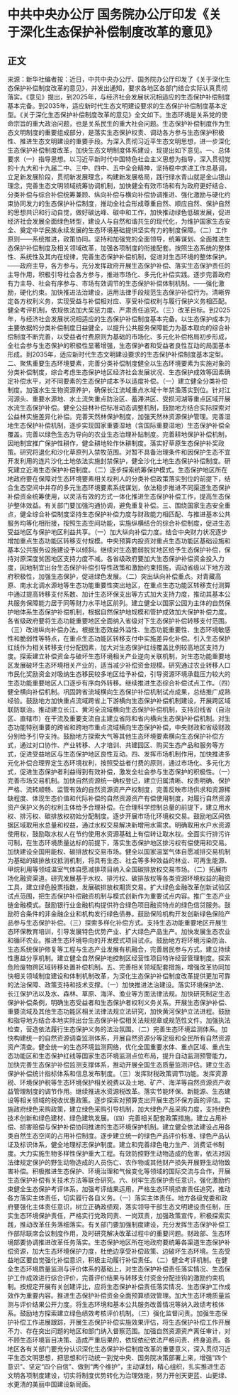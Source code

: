 # 中共中央办公厅 国务院办公厅印发《关于深化生态保护补偿制度改革的意见》
## 正文
来源：新华社编者按：近日，中共中央办公厅、国务院办公厅印发了《关于深化生态保护补偿制度改革的意见》，并发出通知，要求各地区各部门结合实际认真贯彻落实。《意见》提出，到2025年，与经济社会发展状况相适应的生态保护补偿制度基本完备。到2035年，适应新时代生态文明建设要求的生态保护补偿制度基本定型。《关于深化生态保护补偿制度改革的意见》全文如下。生态环境是关系党的使命宗旨的重大政治问题，也是关系民生的重大社会问题。生态保护补偿制度作为生态文明制度的重要组成部分，是落实生态保护权责、调动各方参与生态保护积极性、推进生态文明建设的重要手段。为深入贯彻习近平生态文明思想，进一步深化生态保护补偿制度改革，加快生态文明制度体系建设，现提出如下意见。一、总体要求（一）指导思想。以习近平新时代中国特色社会主义思想为指导，深入贯彻党的十九大和十九届二中、三中、四中、五中全会精神，坚持稳中求进工作总基调，立足新发展阶段，贯彻新发展理念，构建新发展格局，践行绿水青山就是金山银山理念，完善生态文明领域统筹协调机制，加快健全有效市场和有为政府更好结合、分类补偿与综合补偿统筹兼顾、纵向补偿与横向补偿协调推进、强化激励与硬化约束协同发力的生态保护补偿制度，推动全社会形成尊重自然、顺应自然、保护自然的思想共识和行动自觉，做好碳达峰、碳中和工作，加快推动绿色低碳发展，促进经济社会发展全面绿色转型，建设人与自然和谐共生的现代化，为维护国家生态安全、奠定中华民族永续发展的生态环境基础提供坚实有力的制度保障。（二）工作原则——系统推进，政策协同。坚持和加强党的全面领导，统筹谋划、全面推进生态保护补偿制度及相关领域改革，加强各项制度的衔接配套。按照生态系统的整体性、系统性及其内在规律，完善生态保护补偿机制，促进对生态环境的整体保护。——政府主导，各方参与。充分发挥政府开展生态保护补偿、落实生态保护责任的主导作用，积极引导社会各方参与，推进市场化、多元化补偿实践。逐步完善政府有力主导、社会有序参与、市场有效调节的生态保护补偿体制机制。——强化激励，硬化约束。加快推进法治建设，运用法律手段规范生态保护补偿行为。清晰界定各方权利义务，实现受益与补偿相对应、享受补偿权利与履行保护义务相匹配。健全考评机制，依规依法加大奖惩力度、严肃责任追究。（三）改革目标。到2025年，与经济社会发展状况相适应的生态保护补偿制度基本完备。以生态保护成本为主要依据的分类补偿制度日益健全，以提升公共服务保障能力为基本取向的综合补偿制度不断完善，以受益者付费原则为基础的市场化、多元化补偿格局初步形成，全社会参与生态保护的积极性显著增强，生态保护者和受益者良性互动的局面基本形成。到2035年，适应新时代生态文明建设要求的生态保护补偿制度基本定型。二、聚焦重要生态环境要素，完善分类补偿制度健全以生态环境要素为实施对象的分类补偿制度，综合考虑生态保护地区经济社会发展状况、生态保护成效等因素确定补偿水平，对不同要素的生态保护成本予以适度补偿。（一）建立健全分类补偿制度。加强水生生物资源养护，确保长江流域重点水域十年禁渔落实到位。针对江河源头、重要水源地、水土流失重点防治区、蓄滞洪区、受损河湖等重点区域开展水流生态保护补偿。健全公益林补偿标准动态调整机制，鼓励地方结合实际探索对公益林实施差异化补偿。完善天然林保护制度，加强天然林资源保护管理。完善湿地生态保护补偿机制，逐步实现国家重要湿地（含国际重要湿地）生态保护补偿全覆盖。完善以绿色生态为导向的农业生态治理补贴制度。完善耕地保护补偿机制，因地制宜推广保护性耕作，健全耕地轮作休耕制度。落实好草原生态保护补奖政策。研究将退化和沙化草原列入禁牧范围。对暂不具备治理条件和因保护生态不宜开发利用的连片沙化土地依法实施封禁保护，健全沙化土地生态保护补偿制度。研究建立近海生态保护补偿制度。（二）逐步探索统筹保护模式。生态保护地区所在地政府要在保障对生态环境要素相关权利人的分类补偿政策落实到位的前提下，结合生态空间中并存的多元生态环境要素系统谋划，依法稳步推进不同渠道生态保护补偿资金统筹使用，以灵活有效的方式一体化推进生态保护补偿工作，提高生态保护整体效益。有关部门要加强沟通协调，避免重复补偿。三、围绕国家生态安全重点，健全综合补偿制度坚持生态保护补偿力度与财政能力相匹配、与推进基本公共服务均等化相衔接，按照生态空间功能，实施纵横结合的综合补偿制度，促进生态受益地区与保护地区利益共享。（一）加大纵向补偿力度。结合中央财力状况逐步增加重点生态功能区转移支付规模。中央预算内投资对重点生态功能区基础设施和基本公共服务设施建设予以倾斜。继续对生态脆弱脱贫地区给予生态保护补偿，保持对原深度贫困地区支持力度不减。各省级政府要加大生态保护补偿资金投入力度，因地制宜出台生态保护补偿引导性政策和激励约束措施，调动省级以下地方政府积极性，加强生态保护，促进绿色发展。（二）突出纵向补偿重点。对青藏高原、南水北调水源地等生态功能重要性突出地区，在重点生态功能区转移支付测算中通过提高转移支付系数、加计生态环保支出等方式加大支持力度，推动其基本公共服务保障能力居于同等财力水平地区前列。建立健全以国家公园为主体的自然保护地体系生态保护补偿机制，根据自然保护地规模和管护成效加大保护补偿力度。各省级政府要将生态功能重要地区全面纳入省级对下生态保护补偿转移支付范围。（三）改进纵向补偿办法。根据生态效益外溢性、生态功能重要性、生态环境敏感性和脆弱性等特点，在重点生态功能区转移支付中实施差异化补偿。引入生态保护红线作为相关转移支付分配因素，加大对生态保护红线覆盖比例较高地区支持力度。探索建立补偿资金与破坏生态环境相关产业逆向关联机制，对生态功能重要地区发展破坏生态环境相关产业的，适当减少补偿资金规模。研究通过农业转移人口市民化奖励资金对吸纳生态移民较多地区给予补偿，引导资源环境承载压力较大的生态功能重要地区人口逐步有序向外转移。继续推进生态综合补偿试点工作。（四）健全横向补偿机制。巩固跨省流域横向生态保护补偿机制试点成果，总结推广成熟经验。鼓励地方加快重点流域跨省上下游横向生态保护补偿机制建设，开展跨区域联防联治。推动建立长江、黄河全流域横向生态保护补偿机制，支持沿线省（自治区、直辖市）在干流及重要支流自主建立省际和省内横向生态保护补偿机制。对生态功能特别重要的跨省和跨地市重点流域横向生态保护补偿，中央财政和省级财政分别给予引导支持。鼓励地方探索大气等其他生态环境要素横向生态保护补偿方式，通过对口协作、产业转移、人才培训、共建园区、购买生态产品和服务等方式，促进受益地区与生态保护地区良性互动。四、发挥市场机制作用，加快推进多元化补偿合理界定生态环境权利，按照受益者付费的原则，通过市场化、多元化方式，促进生态保护者利益得到有效补偿，激发全社会参与生态保护的积极性。（一）完善市场交易机制。加快自然资源统一确权登记，建立归属清晰、权责明确、保护严格、流转顺畅、监管有效的自然资源资产产权制度，完善反映市场供求和资源稀缺程度、体现生态价值和代际补偿的自然资源资产有偿使用制度，对履行自然资源资产保护义务的权利主体给予合理补偿。在合理科学控制总量的前提下，建立用水权、排污权、碳排放权初始分配制度。逐步开展市场化环境权交易。鼓励地区间依据区域取用水总量和权益，通过水权交易解决新增用水需求。明确取用水户水资源使用权，鼓励取水权人在节约使用水资源基础上有偿转让取水权。全面实行排污许可制，在生态环境质量达标的前提下，落实生态保护地区排污权有偿使用和交易。加快建设全国用能权、碳排放权交易市场。健全以国家温室气体自愿减排交易机制为基础的碳排放权抵消机制，将具有生态、社会等多种效益的林业、可再生能源、甲烷利用等领域温室气体自愿减排项目纳入全国碳排放权交易市场。（二）拓展市场化融资渠道。研究发展基于水权、排污权、碳排放权等各类资源环境权益的融资工具，建立绿色股票指数，发展碳排放权期货交易。扩大绿色金融改革创新试验区试点范围，把生态保护补偿融资机制与模式创新作为重要试点内容。推广生态产业链金融模式。鼓励银行业金融机构提供符合绿色项目融资特点的绿色信贷服务。鼓励符合条件的非金融企业和机构发行绿色债券。鼓励保险机构开发创新绿色保险产品参与生态保护补偿。（三）探索多样化补偿方式。支持生态功能重要地区开展生态环保教育培训，引导发展特色优势产业、扩大绿色产品生产。加快发展生态农业和循环农业。推进生态环境导向的开发模式项目试点。鼓励地方将环境污染防治、生态系统保护修复等工程与生态产业发展有机融合，完善居民参与方式，建立持续性惠益分享机制。建立健全自然保护地控制区经营性项目特许经营管理制度。探索危险废物跨区域转移处置补偿机制。五、完善相关领域配套措施，增强改革协同加快相关领域制度建设和体制机制改革，为深化生态保护补偿制度改革提供更加可靠的法治保障、政策支持和技术支撑。（一）加快推进法治建设。落实环境保护法、长江保护法以及水、森林、草原、海洋、渔业等方面法律法规。加快研究制定生态保护补偿条例，明确生态受益者和生态保护者权利义务关系。开展生态保护补偿、重要流域及其他生态功能区相关法律法规立法研究，加快黄河保护立法进程。鼓励和指导地方结合本地实际出台生态保护补偿相关法规规章或规范性文件。加强执法检查，营造依法履行生态保护义务的法治氛围。（二）完善生态环境监测体系。加快构建统一的自然资源调查监测体系，开展自然资源分等定级和全民所有自然资源资产清查。健全统一的生态环境监测网络，优化全国重要水体、重点区域、重点生态功能区和生态保护红线等国家生态环境监测点位布局，提升自动监测预警能力，加快完善生态保护补偿监测支撑体系，推动开展全国生态质量监测评估。建立生态保护补偿统计指标体系和信息发布制度。（三）发挥财税政策调节功能。发挥资源税、环境保护税等生态环境保护相关税费以及土地、矿产、海洋等自然资源资产收益管理制度的调节作用。继续推进水资源税改革。落实节能环保、新能源、生态建设等相关领域的税收优惠政策。逐步探索对预算支出开展生态环保方面的评估。实施政府绿色采购政策，建立绿色采购引导机制，加大绿色产品采购力度，支持绿色技术创新和绿色建材、绿色建筑发展。（四）完善相关配套政策措施。建立占用补偿、损害赔偿与保护补偿协同推进的生态环境保护机制。建立健全依法建设占用各类自然生态空间的占用补偿制度。逐步建立统一的绿色产品评价标准、绿色产品认证及标识体系，健全地理标志保护制度。建立和完善绿色电力生产、消费证书制度。大力实施生物多样性保护重大工程。有效防控野生动物造成的危害，依法对因法律规定保护的野生动物造成的人员伤亡、农作物或其他财产损失开展野生动物致害补偿。积极推进生态保护、环境治理和气候变化等领域的国际交流与合作，开展生态保护补偿有关技术方法等联合研究。六、树牢生态保护责任意识，强化激励约束健全生态保护考评体系，加强考评结果运用，严格生态环境损害责任追究，推动各方落实主体责任，切实履行各自义务。（一）落实主体责任。地方各级党委和政府要强化主体责任意识，树立正确政绩观，落实领导干部生态文明建设责任制，压实生态环境保护责任，严格实行党政同责、一岗双责，加强政策宣传，积极探索实践，推动改革任务落细落实。有关部门要加强制度建设，充分发挥生态保护补偿工作部际联席会议制度作用，及时研究解决改革过程中的重要问题。财政部、生态环境部要协调推进改革任务落实。生态保护地区所在地政府要统筹各渠道生态保护补偿资源，加大生态环境保护力度，杜绝边享受补偿政策、边破坏生态环境。生态受益地区要自觉强化补偿意识，积极主动履行补偿责任。（二）健全考评机制。在健全生态环境质量监测与评价体系的基础上，对生态保护补偿责任落实情况、生态保护工作成效进行综合评价，完善评价结果与转移支付资金分配挂钩的激励约束机制。按规定开展有关创建评比，应将生态保护补偿责任落实情况、生态保护工作成效作为重要内容。推进生态保护补偿资金全面预算绩效管理。加大生态环境质量监测与评价结果公开力度。将生态环境和基本公共服务改善情况等纳入政绩考核体系。鼓励地方探索建立绿色绩效考核评价机制。（三）强化监督问责。加强生态保护补偿工作进展跟踪，开展生态保护补偿实施效果评估，将生态保护补偿工作开展不力、存在突出问题的地区和部门纳入督察范围。加强自然资源资产离任审计，对不顾生态环境盲目决策、造成严重后果的，依规依纪依法严格问责、终身追责。各地区各有关部门要充分认识深化生态保护补偿制度改革的重要意义，深入贯彻习近平生态文明思想，把思想和行动统一到党中央、国务院决策部署上来，增强“四个意识”、坚定“四个自信”、做到“两个维护”，主动谋划，精心组织，扎实推进生态文明各项制度建设，切实将制度优势转化为治理效能，努力开创天更蓝、山更绿、水更清的美丽中国建设新局面。